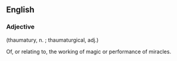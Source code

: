 == English ==


=== Adjective ===
(thaumatury, n. ;  thaumaturgical, adj.)


Of, or relating to, the working of magic or performance of miracles.